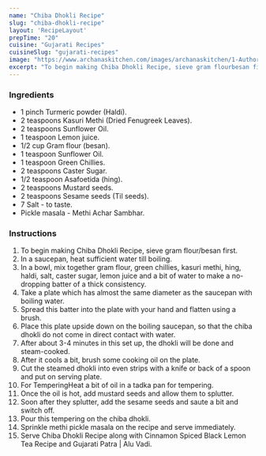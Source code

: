 ---
name: "Chiba Dhokli Recipe"
slug: "chiba-dhokli-recipe"
layout: 'RecipeLayout'
prepTime: "20"
cuisine: "Gujarati Recipes﻿"
cuisineSlug: "gujarati-recipes"
image: "https://www.archanaskitchen.com/images/archanaskitchen/1-Author/dharajoshi333-gmail.com/Chiba_dhokli_recipe.jpg"
excerpt: "To begin making Chiba Dhokli Recipe, sieve gram flourbesan first"
---

### Ingredients

- 1 pinch Turmeric powder (Haldi).
- 2 teaspoons Kasuri Methi (Dried Fenugreek Leaves).
- 2 teaspoons Sunflower Oil.
- 1 teaspoon Lemon juice.
- 1/2 cup Gram flour (besan).
- 1 teaspoon Sunflower Oil.
- 1 teaspoon Green Chillies.
- 2 teaspoons Caster Sugar.
- 1/2 teaspoon Asafoetida (hing).
- 2 teaspoons Mustard seeds.
- 2 teaspoons Sesame seeds (Til seeds).
- 7 Salt - to taste.
- Pickle masala - Methi Achar Sambhar.

### Instructions

1. To begin making Chiba Dhokli Recipe, sieve gram flour/besan first.
1. In a saucepan, heat sufficient water till boiling.
1. In a bowl, mix together gram flour, green chillies, kasuri methi, hing, haldi, salt, caster sugar, lemon juice and a bit of water to make a no-dropping batter of a thick consistency.
1. Take a plate which has almost the same diameter as the saucepan with boiling water.
1. Spread this batter into the plate with your hand and flatten using a brush.
1. Place this plate upside down on the boiling saucepan, so that the chiba dhokli do not come in direct contact with water.
1. After about 3-4 minutes in this set up, the dhokli will be done and steam-cooked.
1. After it cools a bit, brush some cooking oil on the plate.
1. Cut the steamed dhokli into even strips with a knife or back of a spoon and put on serving plate.
1. For TemperingHeat a bit of oil in a tadka pan for tempering.
1. Once the oil is hot, add mustard seeds and allow them to splutter.
1. Soon after they splutter, add the sesame seeds and saute a bit and switch off.
1. Pour this tempering on the chiba dhokli.
1. Sprinkle methi pickle masala on the recipe and serve immediately.
1. Serve Chiba Dhokli Recipe along with Cinnamon Spiced Black Lemon Tea Recipe and Gujarati Patra | Alu Vadi.
